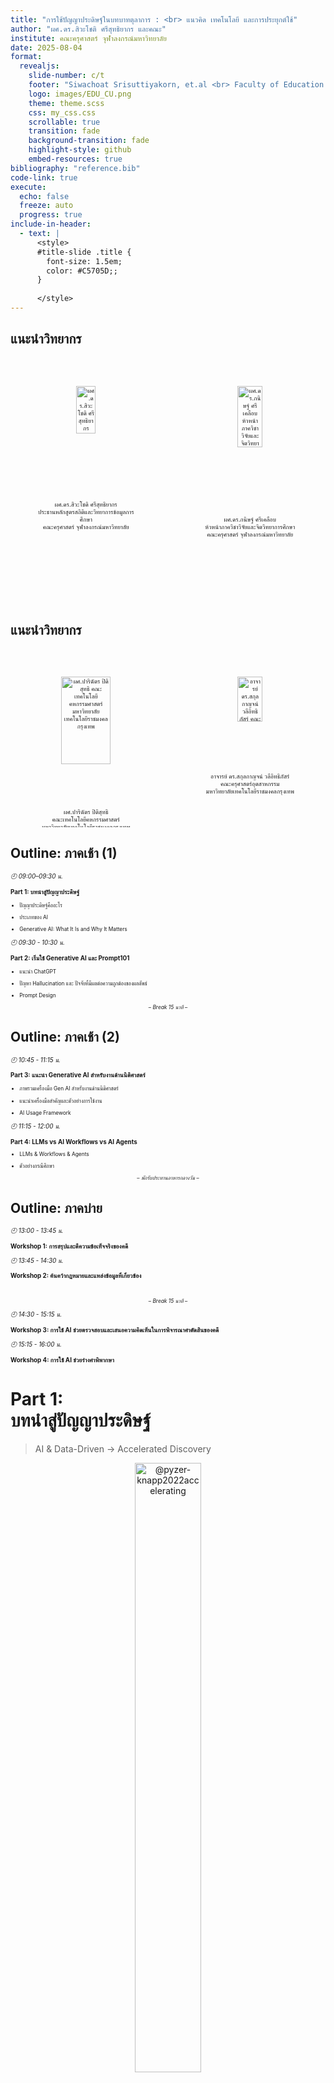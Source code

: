 ```yaml
---
title: "การใช้ปัญญาประดิษฐ์ในบทบาทตุลาการ : <br> แนวคิด เทคโนโลยี และการประยุกต์ใช้"
author: "ผศ.ดร.สิวะโชติ ศรีสุทธิยากร และคณะ"
institute: คณะครุศาสตร์ จุฬาลงกรณ์มหาวิทยาลัย
date: 2025-08-04
format:
  revealjs:
    slide-number: c/t
    footer: "Siwachoat Srisuttiyakorn, et.al <br> Faculty of Education Chulalongkorn University <br> 👉 [Q&A](https://app.sli.do/event/fh4rtk2N3hycpwGzBrskNe) 👈 "
    logo: images/EDU_CU.png
    theme: theme.scss
    css: my_css.css
    scrollable: true
    transition: fade
    background-transition: fade
    highlight-style: github
    embed-resources: true
bibliography: "reference.bib"
code-link: true
execute:
  echo: false
  freeze: auto
  progress: true
include-in-header:
  - text: |
      <style>
      #title-slide .title {
        font-size: 1.5em;
        color: #C5705D;; 
      }
      
      </style>
---
```


## แนะนำวิทยากร

::::::: columns
:::: {.column width="50%"}
<center>

<br>

::: {style="font-size:70%;"}
![<br>ผศ.ดร.สิวะโชติ ศรีสุทธิยากร <br> ประธานหลักสูตรสถิติและวิทยาการข้อมูลการศึกษา <br> คณะครุศาสตร์ จุฬาลงกรณ์มหาวิทยาลัย](https://www.edu.chula.ac.th/sites/default/files/users/user31/SCC-removebg-preview.png){width="44%"}
:::

</center>
::::

:::: {.column width="50%"}
<center>

<br>

::: {style="font-size:70%;"}
![<br>ผศ.ดร.กนิษฐ์ ศรีเคลือบ <br> ห้วหน้าภาควิชาวิจัยและจิตวิทยาการศึกษา <br> คณะครุศาสตร์ จุฬาลงกรณ์มหาวิทยาลัย](https://www.edu.chula.ac.th/sites/default/files/users/user31/KSK-removebg-preview.png){width="50%"}
:::

</center>
::::
:::::::

## แนะนำวิทยากร

::::::: columns
:::: {.column width="50%"}
<center>

<br>

::: {style="font-size:70%;"}
![<br>ผศ.ปาริฉัตร ปิติสุทธิ <br> คณะเทคโนโลยีคหกรรมศาสตร์ <br> มหาวิทยาลัยเทคโนโลยีราชมงคลกรุงเทพ](images/oil.png){width="70%"}
:::

</center>
::::

:::: {.column width="50%"}
<center>

<br>

::: {style="font-size:70%;"}
![<br>อาจารย์ ดร.สกุลกาญจน์ วลีอิทธิภัสร์ <br> คณะครุศาสตร์อุตสาหกรรม <br> มหาวิทยาลัยเทคโนโลยีราชมงคลกรุงเทพ](images/JA.png){width="50%"}
:::

</center>
::::
:::::::

## Outline: ภาคเช้า (1)

::: {style="font-size:70%;"}
*🕘 09:00–09:30 น.*

**Part 1: บทนำสู่ปัญญาประดิษฐ์**
:::

::: {style="font-size:60%;"}
-   ปัญญาประดิษฐ์คืออะไร

-   ประเภทของ AI

-   Generative AI: What It Is and Why It Matters
:::

::: {style="font-size:70%;"}
*🕘 09:30 - 10:30 น.*

**Part 2: เริ่มใช้ Generative AI และ Prompt101**
:::

::: {style="font-size:60%;"}
-   แนะนำ ChatGPT

-   ปัญหา Hallucination และ ปัจจัยที่มีผลต่อความถูกต้องของผลลัพธ์

-   Prompt Design

<center>-- *Break 15 นาที* --</center>
:::

## Outline: ภาคเช้า (2)

::: {style="font-size:70%;"}
*🕘 10:45 - 11:15 น.*

**Part 3: แนะนำ Generative AI สำหรับงานด้านนิติศาสตร์**
:::

::: {style="font-size:60%;"}
-   ภาพรวมเครื่องมือ Gen AI สำหรับงานด้านนิติศาสตร์

-   แนะนำเครื่องมือสำคัญและตัวอย่างการใช้งาน

-   AI Usage Framework
:::

::: {style="font-size:70%;"}
*🕘 11:15 - 12:00 น.*

**Part 4: LLMs vs AI Workflows vs AI Agents**
:::

::: {style="font-size:60%;"}
-   LLMs & Workflows & Agents

-   ตัวอย่างกรณีศึกษา

<center>-- *พักรับประทานอาหารกลางวัน* --</center>
:::

## Outline: ภาคบ่าย

::: {style="font-size:70%;"}
*🕘 13:00 - 13:45 น.*

**Workshop 1: การสรุปและตีความข้อเท็จจริงของคดี**
:::

::: {style="font-size:70%;"}
*🕘 13:45 - 14:30 น.*

**Workshop 2: ค้นคว้ากฎหมายและแหล่งข้อมูลที่เกี่ยวข้อง**
:::

::: {style="font-size:60%;\""}
<br>

<center>-- *Break 15 นาที* --</center>
:::

::: {style="font-size:70%;"}
*🕘 14:30 - 15:15 น.*

**Workshop 3: การใช้ AI ช่วยตรวจสอบและเสนอความคิดเห็นในการพิจารณาคำตัดสินของคดี**
:::

::: {style="font-size:70%;"}
*🕘 15:15 - 16:00 น.*

**Workshop 4: การใช้ AI ช่วยร่างคำพิพากษา**
:::

# Part 1: <br>บทนำสู่ปัญญาประดิษฐ์

> AI & Data-Driven → Accelerated Discovery

<center>

![@pyzer-knapp2022accelerating](img/paradigm.png){width="50%"}

</center>

## ปัญญาประดิษฐ์คืออะไร ?

-   สาขาวิชา (Discipline) : AI เป็นสาขาวิชาหนึ่งในวิทยาการคอมพิวเตอร์ที่มุ่งเน้นศึกษาและพัฒนาวิธีการ/ทฤษฎีเพื่อสร้างโปรแกรม/เครื่องจักรที่สามารถเลียนแบบความสามารถของสมองมนุษย์

    -   การเรียนรู้ (learning)

    -   การให้เหตุผล (reasoning)

    -   การรับรู้ (perception)

    -   การแก้ปัญหา (problem solving)

    -   การปรับตัว (adaption)

## AI Ecosystem {.smaller}

<br>

![](https://media.springernature.com/full/springer-static/image/chp%3A10.1007%2F978-981-19-2879-6_1/MediaObjects/513316_1_En_1_Fig8_HTML.png){width="70%"}

## AI ไม่ได้มีแค่ ChatGPT, Gemini, Claude, ...

<br>

<center>

![@HuaweiTechnologies_Co_Ltd2023](images/stop-confusing-ai-with-generative-ai-v0-CqIVwX9Is9V1xygjLNaKYc14YKZuewL10xylYBKOuH4.webp){width="50%"}

</center>

## ประเภทของ AI

<br>

<center>

![@datakeen2020ai](img/3_stages_of_ai.png){width="90%"}

</center>

## AI in the Modern World (1) {.smaller}

:::::::::: columns
:::::: {.column width="50%"}
![](img/eyeAI.png){width="60%"}

> ::: {style="font-size: 50%;"}
> "Using **two types of neural network** - mathematical systems for identifying patterns in images or data - the Al system quickly **learnt to identify ten features of eye disease** from highly complex optical coherence tomography (OCT) scans. **The system was then able to recommend a referral decision based on the most urgent conditions detected.**" ... "Al was able to make the right referral recommendation more than **94% of the time** ..."
> :::

::: {style="font-size: 50%;"}
-   Diabetic Retinopathy

-   Age-related Macular Degeneration

-   Glaucoma

-   Retinal Detachment

-   Optic Neuropathy
:::

:::: {style="font-size: 70%;"}
::: caption2
https://www.ucl.ac.uk/ioo/news/2018/aug/artificial-intelligence-equal-experts-detecting-eye-diseases [-@ucl2018ai]
:::
::::
::::::

::::: {.column width="50%"}
Al system for breast cancer screening

![](img/ai_cancer.png){width="60%"} ![](img/ai_cancer2.png){width="70%"}

:::: {style="font-size: 50%;"}
</br>

::: caption
[@mckinney2020international]
:::
::::
:::::
::::::::::

## AI in the Modern World (2) {.smaller}

![https://knihovna.utb.cz/en/services/tools/grammarly/](images/paste-24.png)

## AI in the Modern World (3) {.smaller}

<left> ![สิวะโชติ และคณะ (2568)](images/paste-21.png){width="50%"}

::: caption2
สิวะโชติ และคณะ (2568)
:::

![](img/climate.png){width="75%"} </left>

::: caption2
@srisuttiyakorn2024technical
:::

## AI in the Modern World (4) {.smaller}

-   วิเคราะห์ร่องรอยความรู้

-   ทำนายแนวโน้มความรู้ในอนาคตจากร่องรอยความรู้ในปัจจุบัน

::::: columns
::: {.column width="50%"}
![](images/AI_example1.png){width="100%"}
:::

::: {.column width="50%"}
![@park2024enhancing](images/paste-23.png){fig-align="left" width="100%"}
:::
:::::

## AI in the Modern World (5) {.smaller}

-   AI chatbot ที่ออกแบบมาเพื่อเป็น “copilot” ด้านสุขภาพจิต

-   ใช้แนวทางของ CBT (Cognitive Behavioral Therapy) หรือ “การบำบัดทางความคิดและพฤติกรรม”

-   ติดตามสุขภาพจิตอย่างต่อเนื่อง

::::::: columns
:::: {.column width="50%"}
![](img/woebot.png){width="75%"}

::: caption2
https://woebothealth.com/[-@woebothealth2025]
:::
::::

:::: {.column width="40%"}
![](img/vitual_healthcare.png){width="100%"}

::: caption3
https://www.youper.ai/how-it-works
:::
::::
:::::::

## AI in the Modern World (6) {.smaller}

![](img/generativeAI_copy.png){width="40%"}

## Artificial Intelligence {.smaller}

<center>

![@HuaweiTechnologies_Co_Ltd2023](images/stop-confusing-ai-with-generative-ai-v0-CqIVwX9Is9V1xygjLNaKYc14YKZuewL10xylYBKOuH4.webp){width="50%"}

</center>

## Generative AI: What It Is and Why It Matters {.smaller}

<br>

::::::::: columns
::::::: {.column width="60%"}
::: {.fragment .fade-in style="font-size:80%;"}
**Generative AI** คือระบบปัญญาประดิษฐ์ที่สามารถสร้างข้อมูลใหม่ เช่น ข้อความ รูปภาพ เสียง โค้ด หรือวิดีโอ โดยอิงจากรูปแบบ (*patterns*) และโครงสร้าง (*structures*) ที่เรียนรู้จากข้อมูลจำนวนมาก
:::

::: {.fragment .fade-in style="font-size:80%;"}
กระบวนการสร้างไม่ได้เกิดจากการสุ่ม แต่เป็นการ **คำนวณทางสถิติ**\
เพื่อหา “ผลลัพธ์ที่มีความเป็นไปได้สูงสุด” ภายใต้บริบทที่กำหนด
:::

::: {.fragment .fade-in style="font-size:80%;"}
การสร้างเนื้อหาต้องอาศัย:

-   **Context**: บริบท เช่น ข้อความก่อนหน้า หรือข้อมูลแวดล้อม
-   **Prompt**: คำกระตุ้นที่ระบุภารกิจ รูปแบบ หรือเจตนาของผู้ใช้
:::

::: {.fragment .fade-in style="font-size:80%;"}
ผลลัพธ์ที่ได้จึงไม่ใช่ “ของใหม่โดยสมบูรณ์” (original content) แต่เป็นการจัดเรียงองค์ประกอบใหม่ตามความน่าจะเป็นของการเกิดร่วมกันของคำหรือพิกเซล ที่ คล้ายคลึงกับสิ่งที่เคยเรียนรู้มา แต่มีความยืดหยุ่นและสร้างสรรค์เพียงพอที่จะใช้งานในหลากหลายบริบท และตรงตามวัตถุประสงค์
:::
:::::::

::: {.column width="40%"}
![https://wordlift.io/blog/en/generative-ai-for-seo/](https://wordlift.io/blog/en/wp-content/uploads/sites/3/2023/07/Generative-AI-for-SEO-landscape-1.png)
:::
:::::::::

## Generative AI: หลักการทำงาน {.smaller}

<br>

::: {style="font-size:80%;"}
![](images/paste-26.png)
:::

# Part 2: เริ่มใช้ Generative AI และ Prompt 101

## ChatGPT {.smaller}

:::::: columns
:::: {.column width="50%"}
::: {style="font-size:90%;"}
1.  เข้าไปที่เว็บไซต์ [chat.openai.com](chat.openai.com)
2.  ลงทะเบียนหรือเข้าสู่ระบบ
3.  เลือกโมเดลที่ต้องการใช้
4.  ลองพิมพ์คำถามหรือคำสั่งในช่องข้อความ
5.  ตรวจสอบคำตอบที่ได้รับ ปรับปรุง และนำผลลัพธ์ไปใช้

![](images/paste-22.png){width="605"}
:::
::::

::: {.column width="50%"}
![https://openai.com/chatgpt/pricing/](images/paste-27.png)
:::
::::::

## ChatGPT {.smaller}

:::::: columns
:::: {.column width="50%"}
::: {style="font-size:90%;"}
1.  เข้าไปที่เว็บไซต์ [chat.openai.com](chat.openai.com)
2.  ลงทะเบียนหรือเข้าสู่ระบบ
3.  เลือกโมเดลที่ต้องการใช้
4.  ลองพิมพ์คำถามหรือคำสั่งในช่องข้อความ
5.  ตรวจสอบคำตอบที่ได้รับ ปรับปรุง และนำผลลัพธ์ไปใช้

![](images/paste-22.png){width="605"}
:::
::::

::: {.column width="50%"}
![](images/paste-28.png)
:::
::::::

## ChatGPT {.smaller}

:::::: columns
:::: {.column width="50%"}
::: {style="font-size:90%;"}
1.  เข้าไปที่เว็บไซต์ [chat.openai.com](chat.openai.com)
2.  ลงทะเบียนหรือเข้าสู่ระบบ
3.  เลือกโมเดลที่ต้องการใช้
4.  ลองพิมพ์คำถามหรือคำสั่งในช่องข้อความ
5.  ตรวจสอบคำตอบที่ได้รับ ปรับปรุง และนำผลลัพธ์ไปใช้

![](images/paste-22.png){width="605"}
:::
::::

::: {.column width="50%"}
![https://teamai.com/blog/large-language-models-llms/understanding-different-chatgpt-models/](images/paste-29.png)
:::
::::::

## กิจกรรมลองใช้ ChatGPT

> สถานการณ์ : ผู้เช่าได้ย้ายออกจากคอนโดตามสัญญาเช่าแล้ว แต่เจ้าของห้อง (ผู้ให้เช่า) แจ้งว่าจะไม่คืนเงินประกันจำนวน 15,000 บาท โดยอ้างว่าต้องนำไปซ่อมแซมห้อง

ผู้ให้เช่าทำผิดกฎหมายหรือไม่ ?

## กิจกรรมลองใช้ ChatGPT : Prompt แบบที่ 1 {visibility="hidden"}

::: {style="font-size:80%;"}
"ผมเป็นผู้เช่าได้ย้ายออกจากคอนโดตามสัญญาเช่าแล้ว แต่เจ้าของห้อง (ผู้ให้เช่า) แจ้งมาว่าจะไม่คืนเงินประกันจำนวน 15,000 บาท โดยอ้างว่าต้องนำไปซ่อมแซมห้อง แบบนี้ผิดกฎหมายมั้ย ไม่คืนได้หรอ??"
:::

## กิจกรรมลองใช้ ChatGPT : Prompt Design แบบที่ 2 {visibility="hidden"}

::: {style="font-size:80%;"}
ในฐานะที่ปรึกษากฎหมาย ช่วยวิเคราะห์สถานการณ์และให้คำแนะนำตามกฎหมายไทย

ข้อเท็จจริง:

1.  ทำสัญญาเช่าคอนโด 1 ปี สิ้นสุดวันที่ 30 มิถุนายน 2568 วางเงินประกัน 15,000 บาท

2.  ย้ายออกและส่งมอบห้องคืนในสภาพเรียบร้อยเมื่อวันที่ 30 มิถุนายน 2568

3.  วันนี้ (31 กรกฎาคม 2568) เจ้าของห้องแจ้งผ่าน LINE ว่าจะยึดเงินประกันทั้งหมด 15,000 บาท เพื่อเป็นค่าทาสีผนังใหม่ และค่าล้างแอร์ ซึ่งรายการเหล่านี้ไม่ได้ระบุว่าเป็นความเสียหายที่ผู้เช่าต้องรับผิดชอบในสัญญา

สิ่งที่ต้องการ: สิทธิของผู้เช่าตามกฎหมายในกรณีนี้มีอะไรบ้าง?

1.  การกระทำของเจ้าของห้องขัดต่อกฎหมายหรือไม่ อย่างไร?

2.  ขั้นตอนที่ควรดำเนินการต่อไปควรเป็นอย่างไรบ้าง (เรียงลำดับจากง่ายไปยาก)

3.  โปรดอ้างอิงตัวบทกฎหมายที่เกี่ยวข้อง เช่น ประกาศคณะกรรมการว่าด้วยสัญญาฯ
:::

## ปัญหา Hallucination {.smaller}

<left> ![](images/paste-30.png){width="45%"} </left>

<br>

AI hallucination หมายถึงกรณีที่ระบบปัญญาประดิษฐ์ (AI) สร้างเนื้อหาหรือคำตอบที่ **ไม่ได้อิงจากข้อมูลจริงหรือข้อมูลที่ได้รับมา** ซึ่งอาจทำให้ AI สร้างข้อมูลที่**ไม่ถูกต้อง นำไปสู่ความเข้าใจผิด หรือแต่งขึ้นทั้งหมด** ซึ่งอาจก่อให้เกิดปัญหาในหลายบริบทของการใช้งาน

-   **สร้างข้อมูลเท็จโดยสิ้นเชิง (total fabrication)** -- สร้างแก่นของเรื่องราวที่ไม่มีอยู่จริงขึ้นมาทั้งหมด เช่น อ้างอิงหลักฐานข้อมูลผิด ให้เหตุผลผิด นำไปสู่การสร้างข้อสรุปผิด

-   **ผสมผสานระหว่างข้อมูลจริงและเท็จ (mixing true & false)** -- หลักการโดยรวมถูกต้อง แต่อาจยกตัวอย่างหรือหลักฐานข้อมูลประกอบที่ไม่มีอยู่จริง

-   **สรุปความเกินจริง (faulty inference)** -- ข้อมูลตั้งต้นถูก แต่ข้อสรุปตีความเกินขอบเขตการอ้างอิงของข้อมูล

## ปัจจัยที่มีผลต่อความถูกต้อง/เหมาะสมของผลลัพธ์ {.smaller}

::: {style="font-size:85%;"}
-   **Model**

    -   พื้นความรู้เดิม (Knowledge Base) โมเดลถูก train มาด้วยข้อมูลอะไรบ้าง สิ้นสุด ณ ตอนไหน มีความเป็นปัจจุบันมากน้อยแค่ไหน

    -   สถาปัตยกรรมของโมเดล

    -   ขนาดและความสามารถในการให้เหตุผล โมเดลขนาดใหญ่มักมีความสามารถในการคิดเชิงเหตุผล หรือคิดในปัญหาซับซ้อนได้ดีกว่า

    -   การปรับจูนเฉพาะทาง (Fine-tuning) ช่วยให้โมเดลเข้าใจบริบทเฉพาะทางได้ดีขึ้น

-   **Prompt**

    -   กระบวนการกระตุ้นเพื่อให้ LLM แสดงผลลัพธ์ตามที่ต้องการ

    -   Prompt ชัดเจน ไม่กำกวม และบอกสิ่งที่ต้องการอย่างละเอียด จะได้ผลลัพธ์ที่ดีกว่า

    -   เทคนิคการ Prompt ที่แตกต่างกันอาจให้ผลลัพธ์แตกต่างกันไปด้วย (อาจไม่จริงเสมอไปโดยเฉพาะกับโมเดลขนาดใหญ่ที่มีประสิทธิภาพสูง เช่น gpt-o1, gpt-o3)

-   **Context**

    -   ข้อมูลแวดล้อมที่ป้อนเข้าไปพร้อมกับ Prompt เช่น เนื้อหาจากเอกสาร, บทสนทนาก่อนหน้า, หรือข้อมูลเฉพาะที่โมเดลไม่เคยรู้มาก่อน

    -   กระบวนการจัดหา Context ที่ถูกต้องก็เป็นปัจจัยที่มีผลด้วย
:::

## Prompt Design

> "คุณภาพของ prompt ส่งผลต่อคุณภาพของผลลัพธ์"

<center>

![https://llmnanban.akmmusai.pro/Introductory/Prompt-Elements/](https://llmnanban.akmmusai.pro/images/elements.png){width="50%"}

</center>

## เทคนิคการออกแบบ Prompt : In-Context Learning Strategy {.smaller}

-   Zero-Shot Prompting

-   One-Shot Prompting

-   Few-Shot Prompting

-   Chain-of-Thought

-   Template Design


## Zero-shot prompting

::: {style="font-size:80%;"}
เจ้าของหอพักเข้าห้องผู้เช่าโดยไม่แจ้งล่วงหน้า และนำทรัพย์สินของผู้เช่าออกไป ขอให้สรุปประเด็นข้อกฎหมายที่ต้องวินิจฉัย
:::

## One-Shot Prompting

::: {style="font-size:80%;"}
-   ตัวอย่าง: ภาษากฎหมาย: ผู้ใดลักทรัพย์ผู้อื่น ต้องระวางโทษจำคุกไม่เกินสามปี หรือปรับไม่เกินหกหมื่นบาท หรือทั้งจำทั้งปรับ\
    ภาษาชาวบ้าน: ถ้าใครขโมยของคนอื่น อาจติดคุกไม่เกิน 3 ปี หรือโดนปรับไม่เกิน 60,000 บาท หรือทั้งติดคุกทั้งโดนปรับ

-   ภาษากฎหมาย: ผู้ให้เช่าต้องส่งมอบทรัพย์ให้ผู้เช่าตามที่ตกลงกันไว้\
    ภาษาชาวบ้าน:...

<br>

แปลงข้อความทางกฎหมายให้เป็นภาษาที่ประชาชนเข้าใจง่าย
:::

## Few-Shot Prompting

::: {style="font-size:80%;"}
-   ตัวอย่างที่ 1:\
    สถานการณ์: นาย ก. ขโมยโทรศัพท์จากกระเป๋าของนาย ข.\
    กฎหมายที่เกี่ยวข้อง: ประมวลกฎหมายอาญา มาตรา 334 (ลักทรัพย์)

-   ตัวอย่างที่ 2:\
    สถานการณ์: นางสาว ค. ปลอมลายเซ็นในเช็คเงินสดเพื่อเบิกเงิน\
    กฎหมายที่เกี่ยวข้อง: ประมวลกฎหมายอาญา มาตรา 264 (ปลอมเอกสาร)

-   สถานการณ์ใหม่:\
    นาย ง. ทำร้ายร่างกายนาย จ. จนได้รับบาดเจ็บสาหัส\
    กฎหมายที่เกี่ยวข้อง:

<br>

ระบุหมวดกฎหมายหรือมาตราที่เกี่ยวข้องในประมวลกฎหมายอาญา
:::

## Chain-of-Thought (CoT) (1) {.smaller}

Chain-of-Thought Prompting คือเทคนิคการออกแบบ prompt ที่ให้โมเดลภาษารู้จักการคิดแบบมีเหตุผลเป็นขั้นเป็นตอน หรือแสดงวิธีคิด/วิธีทำออกมาก่อนจะสรุปเป็นคำถามสุดท้าย (step-by-step reasoning)

แทนที่จะให้โมเดลตอบทันที...

> ใช้ prompt กระตุ้นให้โมเดลแจกแจงกระบวนการคิด การให้เหตุผล วิธีการคำนวณ หรือการดำเนินงานเพื่อนำไปสู่ผลลัพธ์ออกมาทีละขั้น

-   ลดปัญหา Hallucination

-   เพิ่มความโปร่งใส คุณภาพคำตอบดีขึ้น

-   สอดคล้องกับหลักการ Human in the Loop/Human Center Mindset

## Chain-of-Thought (CoT) (2) {.smaller}

::: {style="font-size:110%;"}
สถานการณ์

```         
เมื่อวันที่ 10 พฤศจิกายน 2560 นายโมทย์ นายสมคิด และพวกรวม 10 คน ได้ประชุมวางแผนให้นายโมทย์ใช้ลูกระเบิดชนิดสังหารขว้างใส่ห้องแถวไม้ 2 ชั้นของนายขุน โดยชั้นล่างเปิดเป็นร้านขายของ และชั้นบนเป็นที่พักอาศัยของนายขุนและครอบครัว แต่เกิดอุปสรรคจึงได้ยกเลิกแผนการ

ต่อมาในวันที่ 12 พฤศจิกายน 2560 นายโมทย์และพวกรวม 9 คน ได้นัดประชุมวางแผนอีกครั้ง โดยในครั้งนี้นายสมคิดไม่ได้เข้าร่วมประชุมด้วย

เมื่อประชุมเสร็จแล้ว นายโมทย์จึงเดินทางไปที่บ้านของนายขุน เมื่อถึงบ้าน นายโมทย์เห็นนายขุนและครอบครัวทุกคนขับรถออกจากบ้านไป หลังจากนั้นประมาณ 10 นาที นายโมทย์จึงใช้ลูกระเบิดชนิดสังหารขว้างใส่ห้องแถวไม้ของนายขุน เป็นเหตุให้ฝาบ้าน ประตูบ้าน และกระจกช่องลม ซึ่งเป็นส่วนหนึ่งของตัวบ้าน ได้รับความเสียหายจากแรงระเบิด

สิบตำรวจเอกดำรง และดาบตำรวจอิทธิพล ซึ่งพบเห็นการกระทำความผิดของนายโมทย์ จึงเข้าจับกุมและนำส่งพนักงานสอบสวน โดยทั้งสองนายเดินขนาบข้างและคล้องแขนนายโมทย์ไว้คนละข้าง

ระหว่างทาง นายศึกษากับพวกประมาณ 10 ถึง 15 คน ซึ่งเป็นเพื่อนของนายโมทย์ ได้เข้ามาแย่งตัวนายโมทย์ โดยนายศึกษาดึงตัวนายโมทย์ และใช้เท้าถีบสิบตำรวจเอกดำรง และดาบตำรวจอิทธิพล ขณะเดียวกัน นายโมทย์พยายามดิ้นรนเพื่อให้พ้นจากการถูกควบคุมตัว เป็นเหตุให้เท้าของนายโมทย์ไปถูกสิบตำรวจเอกดำรง และดาบตำรวจอิทธิพล
```
:::

**Zero-Shot Prompting**

::: {style="font-size:110%;"}
```         
ให้วินิจฉัยว่า นายโมทย์ นายสมคิด และนายศึกษา มีความผิดตามประมวลกฎหมายอาญาฐานใดหรือไม่?
```
:::

**Single-Turn CoT**

::: {style="font-size:110%;"}
```         
นายโมทย์ มีความผิดตามประมวลกฎหมายอาญาฐานใดหรือไม่ ช่วยอธิบายเหตุผลด้วย
```
:::

::: {style="font-size:90%;"}
ผลลัพธ์ที่ได้เป็นอย่างไร? แตกต่างกันหรือไม่?
:::

## Chain-of-Thought (CoT): Multi-Turn CoT {.smaller}

-   CoT ไม่จำเป็นต้องดำเนินการจบใน prompt เดียว ผู้ใช้สามารถออกแบบป้อน prompt หลาย ๆ รายการ อย่างเป็นลำดับ

-   ได้ร่วมคิดไปกับโมเดล เห็นกระบวนการคิดระหว่างทาง (สอดคล้องกับ concept explainable AI)

-   สามารถให้ feedback หรือให้ข้อมูลใหม่แต่โมเดลได้ระหว่างกระบวนการคิด

::: {style="font-size:120%;"}
```         
1. วิเคราะห์พฤติกรรมของ “นายโมทย์”

(1.1) พฤติกรรมที่เกิดขึ้น:
    – ขว้างลูกระเบิดใส่ห้องแถวไม้ของนายขุน
    – ทำให้ทรัพย์สินเสียหาย เช่น ฝาบ้าน ประตูบ้าน กระจก

(1.2) ข้อเท็จจริง:
    – บ้านเป็นอาคาร 2 ชั้น ซึ่งชั้นบนใช้เป็นที่อยู่อาศัยของเจ้าของบ้านและครอบครัว
    – แม้ไม่มีคนอยู่ขณะเกิดเหตุ แต่โดยสภาพถือว่าเป็นอาคารที่มีคนอยู่อาศัย

(1.3) วิเคราะห์กฎหมายที่เกี่ยวข้อง:
    - มาตรา 218(2): วางเพลิงหรือทำให้เกิดระเบิดแก่ทรัพย์ในอาคารที่คนอาศัยอยู่ → มีความผิด
    - มาตรา 358: ทำให้เสียทรัพย์
    - มาตรา 138 วรรคสอง: ต่อสู้ขัดขวางเจ้าพนักงาน โดยใช้กำลังระหว่างถูกจับกุม

(1.4) สรุปความผิดของนายโมทย์ พร้อมอธิบายเหตุผล 
```
:::

ผลลัพธ์ที่ได้เป็นอย่างไร แตกต่างกันหรือไม่?




## The ABCDE Framework for Legal Professionals

[ContractPodAI](https://contractpodai.com/news/ai-prompts-for-legal-professionals/) แนะนำกรอบแนวคิด ABCDE

::: {style="font-size:90%;"}
-   **Audience/Agent Definition:** กำหนดบทบาทของ AI
-   **Background Context:** ให้บริบทที่เกี่ยวข้อง รวมทั้งรายละเอียดคดี มาตรฐานทางกฎหมาย และข้อมูลเขตอำนาจศาล
-   **Clear Instructions:** ระบุสิ่งที่ต้องการและรูปแบบที่ชัดเจน
-   **Detailed Parameters:** กำหนดขอบเขต โทนเสียง ความยาว และข้อกำหนดการอ้างอิง
-   **Evaluation Criteria:** ระบุมาตรฐานสำหรับการประเมินคุณภาพของคำตอบ
:::

## The ABCDE Framework for Legal Professionals {.smaller}

-   Basic Prompting: "จากไฟล์ข้อมูลที่ upload ให้ ร่างคำพิพากษาให้หน่อย"

::::::: columns
:::: {.column width="50%"}
-   ABCDE Prompt:

::: {style="font-size:65%;"}
1.  โปรดทำตัวเป็น ผู้พิพากษาศาลชั้นต้นที่มีประสบการณ์ในคดีอาญา

2.  พิจารณาคดีที่จำเลยคือ นายโมทย์ ได้ขว้างระเบิดใส่อาคารไม้ 2 ชั้นของนายขุน และต่อสู้เจ้าหน้าที่ขณะถูกจับกุม คดีมีบุคคลอื่นที่เกี่ยวข้องคือ นายสมคิด ผู้ร่วมประชุมวางแผนครั้งแรก และ นายศึกษา ผู้เข้าช่วยเหลือให้หลบหนี

3.  กรุณาร่าง คำพิพากษาแบบเป็นทางการสำหรับนายโมทย์ โดยอิงจากข้อสรุปข้างต้น และแยกพิเคราะห์พฤติกรรมและความผิดอย่างเป็นระบบ

4.  ขอให้ใช้รูปแบบคำพิพากษาศาล ได้แก่:

    -   ข้อเท็จจริงที่รับฟังได้

    -   ปัญหาที่ต้องวินิจฉัย

    -   เหตุผลของศาลโดยอ้างกฎหมาย

    -   คำพิพากษา

5.  กรุณาใช้ ภาษากฎหมายที่เหมาะสม มีความชัดเจน ไม่ใช้ภาษาพลเรือนทั่วไป และ อ้างบทกฎหมายอาญาที่เกี่ยวข้อง เช่น มาตรา 218, 138, 189 คำพิพากษาควรเป็นกลาง, มีเหตุผลรองรับข้อวินิจฉัย และ ไม่นำเสนอความเห็นส่วนตัวเกินจำเป็น
:::

👉🏾 [ดาวน์โหลดไฟล์ผลลัพธ์](https://docs.google.com/document/d/1pwKaz-4V3P6ry7tQDazdQgKrPwtiS-Ur/edit?usp=drive_link&ouid=118010069578157348024&rtpof=true&sd=true)
::::

::: {.column width="5%"}
:::

::: {.column width="45%"}
<br>

![](images/paste-31.png){width="100%"}
:::
:::::::

# Part 3: แนะนำ Generative AI สำหรับงานด้านนิติศาสตร์

> ตัวอย่างทนายความ 995 จาก 1,000 คน ในสหราชอาณาจักรระบุว่าการมาของ Gen AI มีผลกระทบอย่างมีนัยสำคัญต่อการทำงาน

## แนวโน้มการใช้ Gen AI ในด้านงานนิติศาสตร์ {.smaller}

> Goldman Sachs economists predict AI could automate 44% of legal work

-   ใช้เป็นผู้ช่วยทุ่นแรง ลดภาระงานประจำลง เช่น ค้นหาเอกสาร สรุปเนื้อหาจากเอกสาร หรือร่างเอกสาร

-   ใช้ทำงานเฉพาะทางที่ซับซ้อน เช่น ช่วยทำวิจัยทางกฎหมาย ค้นหา/เปรียบเทียบคำพิพากษา วิเคราะห์เอกสารทางกฎหมาย ตีความคำศัพท์/ภาษาทางกฎหมาย

![https://research.aimultiple.com/generative-ai-legal/](https://research.aimultiple.com/wp-content/uploads/2023/04/AI-automation-by-industries-1224x574.png.webp){width="80%"}

## ความสามารถของ Gen AI ด้านกฎหมาย {.smaller}

-   GPT-4 มีความแม่นยำเพิ่มขึ้น 26.5% เมื่อเทียบกับ ChatGPT

-   คะแนนของ GPT-4 สูงกว่าค่าเฉลี่ยของผู้สอบที่เป็นมนุษย์มากกว่า 7%

![](images/paste-64.png){width="60%"}

## ความสามารถ Gen AI ทางด้านกฎหมาย

![](images/paste-65.png){width="60%"}

## ตัวอย่าง Gen AI สำหรับงานด้านนิติศาสตร์

-   [AI ช่วยด้านการวิจัยกฎหมาย (Legal Research)](https://www.youtube.com/watch?v=i5-cc6rxQd8)

-   [AI วิเคราะห์แนวโน้มการเกิดอาชญากรรม/การพยากรณ์การกระทำผิดซ้ำ](https://www.youtube.com/watch?v=ZMsSc_utZ40)

-   [AI ช่วยจัดการระบบการนัดหมายต่าง ๆ ของศาล](https://www.youtube.com/watch?v=tMOS6_hG-N0)

-   [AI ในการจำลองสถานการณ์เมื่อการตัดสินคดีเสร็จสิ้น](https://www.youtube.com/watch?v=cK9GpvDZNDM)

## ความสามารถของ Gen AI ทางด้านกฎหมาย

![](images/paste-66.png){width="635"}

## Gen AI สำหรับงานด้านกฎหมาย

> ไม่มีเครื่องมือใดที่ดีที่สุดสำหรับทุกงาน การเลือกใช้ให้ถูกประเภทคือหัวใจสำคัญ

![](img/generativeAI_copy.png){width="10%"}

## ภาพรวมเครื่องมือ Gen AI สำหรับงานด้านกฎหมาย {.smaller}

::: {style="font-size:50%;"}
<br>
:::

::: {style="font-size:90%;"}
**กลุ่มที่ 1: โมเดลภาษาอเนกประสงค์ (General-Purpose LLMs)** เป็น AI ที่มีความสามารถทางภาษาและตรรกะสูง เหมาะกับงานที่ต้องการ "การคิด" วิเคราะห์ และสังเคราะห์ข้อมูล

-   [ChatGPT](https://chatgpt.com/)
-   [Gemini](https://gemini.google.com/)
-   [Claude](https://claude.ai/)

**กลุ่มที่ 2: AI เพื่อการสืบค้น (AI for Research)** เป็น AI ที่เน้นการค้นหาข้อมูลล่าสุดจากอินเทอร์เน็ต พร้อมแสดงแหล่งอ้างอิงเพื่อการตรวจสอบย้อนกลับ

-   [Perplexity](https://www.perplexity.ai/)

-   Chatgpt/Claude/Gemini

-   [Consensus](https://consensus.app/)/[Elicit](https://elicit.com/)

**กลุ่มที่ 3: ผู้ช่วยจัดการความรู้ (Knowledge Assistant)** เป็น AI ที่ทำงานกับเอกสารส่วนตัวจำนวนมากที่เราป้อนเข้าไป เพื่อช่วยสกัดและเชื่อมโยงข้อมูล

-   [NotebookLM](https://notebooklm.google.com/)
:::

## เปรียบเทียบ Gen AI

![https://creatoreconomy.so/p/chatgpt-vs-claude-vs-gemini-the-best-ai-model-for-each-use-case-2025](images/paste-32.png){width="588"}

## 

![](images/paste-33.png){width="40%"}

::::: columns
::: {.column width="50%"}
<br>

-   สืบค้น/สรุปข้อมูลแบบ real-time พร้อมให้แหล่งอ้างอิง (citation)

-   สามารถเลือก/ระบุแหล่งข้อมูลที่ต้องการค้นหา

-   ระบบช่วยค้นหาเชิงลึกแบบต่อเนื่องด้วย Copilot Mode
:::

::: {.column width="50%"}
<br> ![](images/paste-34.png)
:::
:::::

## 

![](images/paste-33.png){width="40%"}

::::: columns
::: {.column width="50%"}
<br>

-   สืบค้น/สรุปข้อมูลแบบ real-time พร้อมให้แหล่งอ้างอิง (citation)

-   สามารถเลือก/ระบุแหล่งข้อมูลที่ต้องการค้นหา

-   ระบบช่วยค้นหาเชิงลึกแบบต่อเนื่องด้วย Copilot Mode
:::

::: {.column width="50%"}
<br> ![](images/paste-35.png)
:::
:::::

## 

![](images/paste-33.png){width="40%"}

::::: columns
::: {.column width="50%"}
การใช้งานในบริบทวิชาการ ตัวอย่าง Prompt เช่น “บทความวิชาการ/งานวิจัยเกี่ยวกับ AI ในงานนิติศาสตร์”

![](images/paste-36.png){width="100%"}
:::

::: {.column width="50%"}
![](images/paste-37.png)
:::
:::::

## 

![](images/paste-33.png){width="40%"}

การติดตามประเด็นที่น่าสนใจจากคำตอบ

![](images/paste-38.png)

## 

![](images/paste-33.png){width="40%"}

::::: columns
::: {.column width="50%"}
การบันทึกและแชร์ข้อมูล

![](images/paste-40.png)
:::

::: {.column width="50%"}
<br>

![](images/paste-39.png)

<center>แหล่งที่มาของข้อมูล</center>
:::
:::::

##  {.smaller}

![](images/paste-33.png){width="40%"}

::::: columns
::: {.column width="50%"}
**Research Mode**

-   การสืบค้นเชิงลึก (Deep Research Capability)

-   ความรวดเร็วในการสืบค้น

-   สรุปคำตอบในรูปแบบรายงานเชิงวิชาการ

    ![](images/paste-80.png){width="467"}
:::

::: {.column width="50%"}
![](images/paste-81.png)
:::
:::::

##  {.smaller}

![](images/paste-33.png){width="40%"}

::::: columns
::: {.column width="50%"}
**Labs Mode**

-   การพัฒนาเว็บแอปขนาดเล็ก (Mini Apps)

-   พื้นที่จัดเก็บไฟล์อย่างเป็นระบบ (Assets Tab)

-   การสร้างภาพและกราฟ (Chart & Image Creation)

-   การค้นคว้าเชิงลึกจากแหล่งข้อมูลออนไลน์ (Deep Web Browsing)

    ![](images/paste-82.png){width="363"}
:::

::: {.column width="50%"}
![](images/paste-83.png)
:::
:::::

##  {.smaller}

![](images/paste-67.png){width="500" height="70"}

<br>

NotebookLM คือเครื่องมือ AI จาก Google ที่ออกแบบให้ “อ่าน สรุป และวิเคราะห์เอกสาร”

-   ช่วยให้ผู้ใช้งาน อัปโหลดเอกสาร แล้วถามคำถามเกี่ยวกับเอกสารนั้นได้โดยตรง

-   เหมาะสำหรับเอกสารจำนวนมาก เช่น คำพิพากษา ตำรากฎหมาย รายงานสำนวน

🦾 จุดเด่น

-   ตอบคำถามจาก “เอกสารของเรา” เท่านั้นโดยไม่ใช้ข้อมูลจาก Pre-Trained data และข้อมูลภายนอก

-   ใช้งานง่าย ไม่ต้องพิมพ์ prompt ยาว

-   มีความเป็นส่วนตัว ปลอดภัยกว่าการใช้ AI ทั่วไป (ข้อมูลไม่รั่วไหล)

## NotebookLM ทำอะไรได้บ้างในงานของผู้พิพากษา {.smaller}

<br>

:::::: columns
:::: {.column width="40%"}
::: {style="font-size:70%;"}
-   ก่อนพิจารณาคดี
    -   สรุปข้อเท็จจริงจากคำพิพากษาเดิม
    -   สกัดประเด็นข้อกฎหมายสำคัญ
-   ระหว่างพิจารณาหรือการเขียนคำพิพากษา
    -   เปรียบเทียบแนวคำวินิจฉัย/ฎีกา
    -   ตรวจสอบคำอธิบายกฎหมายจากเอกสารอ้างอิง
-   งานวิชาการ
    -   จัดทำบทความวิเคราะห์
    -   สรุป/สังเคราะห์เนื้อหากฎหมาย บทความวิชาการ กรณีศึกษาต่าง ๆ
:::
::::

::: {.column width="60%"}
![](images/paste-70.png)
:::
::::::

## สามารถ Upload เอกสารได้หลาย Format {.smaller}

ครอบคลุมเอกสารดิจิทัลที่มีในปัจจุบัน

![](images/paste-71.png)

## ตัวอย่างการใช้งาน NotebookLM {.smaller}

<br>

::::: columns
::: {.column width="50%"}
![](images/paste-72.png)
:::

::: {.column width="50%"}
🫱🏼 [ลิงค์เอกสารต้นฉบับ](https://image.mfa.go.th/mfa/0/6p4M7ae5k9/(2)_CISG_powerpoint.pdf)

![](images/paste-73.png)
:::
:::::

## เครื่องมือใน NotebookLM

![](images/paste-74.png)

## ตัวอย่างผลลัพธ์ที่ได้

![](images/paste-75.png)

## ตัวอย่างผลลัพธ์ที่ได้

![](images/paste-76.png)

## ตัวอย่างผลลัพธ์ที่ได้

<left> [![Audio Overview](images/paste-77.png){width="252"}](https://notebooklm.google.com/notebook/298ea058-a774-4c95-9d1e-6e80a7fd2181/audio)

:::: {style="font-size:50%;"}
::: caption3
Audio Overview of CISG
:::
::::

</left>

<left> ![Mindmap](images/paste-79.png){width="711"}

:::: {style="font-size:50%;"}
::: caption3
Mindmap of CISG
:::
::::

</left>

## AI Usage Framework

::::: columns
::: {.column width="50%"}
![](images/paste-61.png)
:::

::: {.column width="50%"}
![](images/paste-59.png)
:::
:::::

## Human in the Loop

![https://www.klippa.com/en/blog/information/human-in-the-loop/](images/paste-63.png)

# Part 4: LLMs vs AI Workflows vs AI Agents

## LLMs {.smaller}

-   โมเดลภาษาขนาดใหญ่ที่เป็นพื้นฐานของแอปพลิเคชัน AI เช่น ChatGPT, Google Gemini และ Claude

-   เก่งมากในงานด้านภาษา : แปล สรุป แก้ไข สร้างเนื้อหาใหม่ ...

-   มีภูมิความรู้จำกัด ขึ้นอยู่กับ pre-trained data ไม่ทราบข้อมูลเฉพาะบุคคลหรือบริบทต่าง ๆ ของงาน/องค์กร

-   การทำงานเป็นแบบ passive ตอบสนองเฉพาะคำสั่งและข้อมูลที่ได้รับ ไม่สามารถตัดสินใจหรือวางแผนการดำเนินงานได้เอง

![](images/paste-22.png){width="605"}

## AI Workflows (1) {.smaller}

-   ต่อยอดจาก LLMs โดยกำหนดเส้นทาง/กระบวนการทำงานเอาไว้ล่วงหน้า (โดยมนุษย์) เรียกกระบวนการนี้ว่า Workflow

-   ภายใน Workflow นี้ LLM สามารถเข้าถึงและดึงข้อมูลจากเครื่องมือภายนอก เช่น ค้นหาข้อมูลใน google calendar, weather API, calculator, databases, ...

<center>![](images/paste-41.png){width="50%"}</center>

## AI Workflows (2)

::::: columns
::: {.column width="50%"}
<center>

![](images/paste-22.png){width="100%"}

![](images/paste-44.png)

</center>
:::

::: {.column width="50%"}
![](images/paste-42.png)

![](images/paste-43.png)
:::
:::::

## AI Workflows (3) {.smaller}

ข้อจำกัดของ Workflow คือไม่สามารถทำงานนอกเหนือจากเส้นทางที่กำหนด

::::: columns
::: {.column width="50%"}
<center>![](images/paste-44.png)</center>
:::

::: {.column width="50%"}
![](images/paste-45.png)
:::
:::::

## AI Workflows (4) {.smaller}

::::: columns
::: {.column width="50%"}
![](images/paste-46.png)
:::

::: {.column width="50%"}
![](images/paste-47.png)
:::
:::::

## AI Workflows (5)

![](images/paste-48.png)

## AI Workflows emulate Human Decision-Making

![](images/paste-49.png)

![](images/paste-50.png)

## AI Workflows: Perplexity + NotebookLM + ChatGPT {.smaller}

-   วิธีที่ง่ายที่สุดและไม่ต้องเขียนโค้ดเลย เหมาะสำหรับการทำงานเป็นครั้งคราว

-   ให้ผู้ใช้ทำหน้าที่เป็นผู้ควบคุม (orchestrator) เอง

    -   กำหนดเป้าหมาย

    -   กำหนดกระบวนการทำงาน

    -   มอบหมายงานให้ LLM แต่ละตัวทำอย่างเหมาะสมภายในกระบวนการ

    -   ส่งต่อ input/output ให้กับ LLM ตามกระบวนการที่กำหนด

    -   ประเมินผลลัพธ์

## AI Workflows: Perplexity + NotebookLM + ChatGPT {.smaller}

-   เป้าหมาย : ร่างหลักการและเหตุผล ข้อเสนอโครงการพัฒนาระบบบริหารจัดการคดีดิจิทัล

-   ข้อมูลที่ใช้ในการทำงาน

    -   ความคิดเห็นจาก stakeholder

    -   ยุทธศาสตร์ศาลยุติธรรม TRUST

    -   แผนพัฒนาดิจิทัล

    -   Literature เกี่ยวกับระบบศาลดิจิทัลหรือระบบที่เกี่ยวข้องในต่างประเทศ

-   กระบวนการทำงาน : หาและเก็บรวบรวมข้อมูล --\> วิเคราะห์/สังเคราะห์ข้อมูล --\> ร่างหลักการและเหตุผล (สภาพที่คาดหวัง + สภาพปัจจุบัน + Gap analysis ...)

🙈 [ดาวน์โหลด materials สำหรับตัวอย่าง](https://drive.google.com/drive/folders/1_HeS7ZCivc0Y2wI5N3tj6R5GV8HgULHH?usp=drive_link)

## AI Workflows: Perplexity + NotebookLM + ChatGPT {.smaller}

![](images/workflow_example.png)


1. หาเอกสาร รายงาน และงานวิจัยที่เกี่ยวข้องกับระบบบริหารจัดการคดีดิจิทัลในต่างประเทศ

    - สร้างคำค้น (keyword) ด้วย generative AI เช่น ChatGPT

    - ใช้คำค้นที่ได้เพื่อหาเอกสารที่เกี่ยวข้องใน perplexity

2. สกัดข้อมูลจากเอกสารที่เกี่ยวข้องในประเด็นที่ต้องการ

    - นำแหล่งข้อมูลที่ได้จาก perplexity ไปใช้ใน NotebookLM

    - ป้อน prompt เพื่อสกัดข้อมูลในประเด็นที่ต้องการด้วย NotebookLM

3. นำข้อมูลที่สกัดได้มาวิเคราะห์/สังเคราะห์ใน ChatGPT

4. ให้ผลการวิเคราะห์/สังเคราะห์เป็นฐาน (บริบท) ในการเขียนข้อเสนอโครงการ


## AI Agents (1) {.smaller}

-   ข้อจำกัดของ Workflow คือไม่สามารถทำงานนอกเหนือจากเส้นทางที่กำหนด

-   นำ LLM เข้ามาแทนที่มนุษย์ในฐานะผู้ควบคุม/ตัดสินใจกระบวนการทำงานทั้งหมด

-   มนุษย์มีบทบาทแค่บอกเป้าหมาย/ผลลัพธ์ที่อยากได้เท่านั้น ที่เหลือ AI Agent จะทำการคิดให้เหตุผล ดำเนินการและควบคุมการดำเนินการจนบรรลุเป้าหมายเอง

-   แนวคิดหลักที่นำมาพัฒนา AI Agent เรียกว่า React Framework

-   คุณสมบัติสำคัญของ AI Agents

    -   ตั้งเป้าหมายได้เอง

    -   ตัดสินใจและวางแผน

    -   ทำงานหลายขั้นตอนอัตโนมัติ

    -   มีความต่อเนื่อง

    -   สามารถเชื่อมต่อเครื่องมือหรือแหล่งข้อมูลภายนอก

## AI Agents (2)

-   [ChatGPT Agent](https://openai.com/index/introducing-chatgpt-agent/)

-   Claude + Extended Thinking + Connectors

-   [Manus](https://manus.im/)

![](images/paste-51.png){width="50%"}

## [AI Agents](https://chatgpt.com/share/688b4600-40b0-8003-975f-e2efc1732bd4)(3)

::::: columns
::: {.column width="40%"}
![](images/paste-52.png)

![](images/paste-53.png){width="228"}
:::

::: {.column width="60%"}
![](images/paste-58.png){width="90%"}
:::
:::::

## เปรียบเทียบสามระดับของ AI {.smaller}

::: {style="font-size:80%;"}
| ประเด็น | LLM | AI Workflow | AI Agent |
|------------------|------------------|------------------|-------------------|
| **การเข้าถึงข้อมูล** | ไม่มีการดึงข้อมูลภายนอก | ดึงข้อมูลจากเครื่องมือภายนอกตามเส้นทางที่กำหนด | ดึงข้อมูลจากหลายแหล่งและเลือกเครื่องมือที่เหมาะสม |
| **ผู้ตัดสินใจ** | มนุษย์ให้ prompt และเลือกใช้ผลลัพธ์ | มนุษย์กำหนดลำดับงานและปรับแก้ | โมเดลตัดสินใจเองด้วย reasoning & planning |
| **รูปแบบการทำงาน** | ตอบสนองแบบรายครั้ง | ทำตาม control logic ที่กำหนดไว้ | วางแผน → ลงมือ → สังเกตและวนซ้ำ (ReAct) |
| **ความสามารถในการปรับตัว** | ต่ำ – ไม่ปรับตามบริบท | จำกัดตามเส้นทางที่กำหนด | สูง – ปรับวิธีแก้ปัญหาได้ตามบริบท |
| **เหมาะกับ** | การสร้าง/สรุปข้อความทั่วไป | งานซ้ำ ๆ ที่ชัดเจน RAG | งานซับซ้อน ข้อมูลไม่แน่นอน ต้องการตัดสินใจหลายขั้น |
:::

## แนวโน้มความสามารถของ AI ในอนาคต

![](images/paste-84.png){width="485"}

![](images/paste-85.png){width="482"}

::: {style="font-size:40%;"}
https://ai-2027.com/research/timelines-forecast
:::

# Workshop {.smaller}

:::: {.columns}

::: {.column width="50%"}

<div style="font-size:40;">**คดีที่มากกว่าคำว่า “อุบัติเหตุ”**</div>


<div style="font-size:80%;">


คืนฝนตก รถโดยสารแซงด้วยความเร็วสูง พุ่งชนรถเก๋งเสียงดังสนั่น—เสียงร้อง เสียงกระจกแตก เสียงความเงียบหลังโกลาหล

เพียงไม่กี่นาทีหลังเหตุการณ์ ชายผู้หนึ่งลงมาจากรถพร้อมอาวุธในมือ ตะโกนใส่ผู้ถ่ายคลิปว่า

“อย่าถ่าย เดี๋ยวโดน!”

คดีที่ดูเหมือน “อุบัติเหตุจราจร” ทั่วไปกลับมีประเด็นที่ต้องพินิจอย่างลึกซึ้ง ทั้งในทางข้อเท็จจริง กฎหมาย และผลกระทบที่แผ่ขยายเกินกว่ารอยชน

> กิจกรรมนี้ออกแบบมาเพื่อให้ผู้เรียนได้ฝึกการตีความข้อมูลจากแหล่งที่หลากหลาย ตั้งคำถามที่ถูกต้อง และใช้เครื่องมือ AI เป็นผู้ช่วยในการสังเคราะห์ข้อเท็จจริง ค้นหาข้อกฎหมายที่เกี่ยวข้อง และเสนอแนวทางวิเคราะห์อย่างเป็นระบบ


</div>

:::

::: {.column width="50%"}

![](images/Gemini_Generated_Image_89wloy89wloy89wl.png){width="90%"}

:::

::::



<br>

## ภาพรวม Workshop {.smaller}


[สถานการณ์และข้อมูลเบื้องต้น](https://drive.google.com/file/d/11H_IRXam7gXKoIQZ75rBsa5y6T7QCgZk/view?usp=drive_link)

<div style="font-size:100%;">

- 🚶🏽‍➡️ **Workshop 1:** การใช้ AI ช่วยสรุปและตีความข้อเท็จจริงของคดี

- 🚶🏽‍➡️ **Workshop 2:** การใช้ AI ช่วยค้นหากฎหมาย ฎีกา และแหล่งข้อมูลที่เกี่ยวข้อง 

- 🚶🏽 **Workshop 3:** การใช้ AI ช่วยตรวจสอบและเสนอความคิดเห็นในการพิจารณาคำตัดสินของคดี 

- 🚶🏽 **Workshop 4:** การใช้ AI ช่วยร่างคำพิพากษา 

</div>

<hr>

::: {style="font-size:70%; color:grey60;"}
*Note: สถานการณ์ ข้อมูลทั้งหมดใน Workshop นี้จำลองขึ้นทั้งหมดโดย AI สำหรับใช้เพื่อการฝึกอบรมภาคปฏิบัติของหลักสูตร การใช้ปัญญาประดิษฐ์ในบทบาทตุลาการ : แนวคิด เทคโนโลยี และการประยุกต์ใช้ ในวันที่ 4 สิงหาคม 2568 เท่านั้น ไม่ใช่สถานการณ์จริง และไม่เกี่ยวข้องกับบุคคลใด และสถานที่ใด*
:::

<hr>

## Workshop 1: การใช้ AI ช่วยสรุปและตีความข้อเท็จจริงของคดี {.smaller}

<div style="font-size:90%;">

<div style="font-size:130%;">**วัตถุประสงค์ของกิจกรรม**</div>

1.  ทำความเข้าใจข้อเท็จจริงอย่างเป็นระบบ 

2.  สร้างภาพลำดับเหตุการณ์

3.  เตรียมข้อมูลสำหรับการดำเนินงานในกระบวนการต่อไป

</div>

::::: {.columns}

::: {.column width="50%"}

<div style="font-size:90%;">

<div style="font-size:130%;">**แนวทางการทำกิจกรรม**</div>

1.  [รวบรวมเอกสารที่เกี่ยวข้องกับข้อเท็จจริง](https://drive.google.com/drive/folders/1TyB4-u5Lvtj1mXNnd77RNWqRwQsjQcle?usp=drive_link) 👈

2.  ใช้ AI ช่วยสรุปเนื้อหาที่เกี่ยวกับข้อเท็จจริง

    -   เหตุการณ์ที่เกิดขึ้น

    -   ผู้เกี่ยวข้องในแต่ละฝ่าย และบทบาท

    -   แสดงลำดับของเหตุการณ์ (Timeline)

    -   ผลกระทบที่เกิดขึ้น

    -   ตรวจสอบความถูกต้องของผลลัพธ์ที่ได้

    -   จัดทำเป็นบันทึกข้อเท็จจริงเพื่อใช้ประกอบใน workshop ถัดไป

</div>

:::

::: {.column width="50%"}
<br>


![](images/paste-86.png)
:::
:::::

## Workshop 2: การใช้ AI ช่วยค้นหากฎหมาย ฎีกา และแหล่งข้อมูลที่เกี่ยวข้อง {.smaller}

<div style="font-size:90%;">

<div style="font-size:130%;">**วัตถุประสงค์ของกิจกรรม**</div>

1.	เพื่อค้นหากฎหมาย ฎีกา และเอกสารอื่น ๆ ที่เกี่ยวข้องสำหรับการพิจารณาคดี

2.	เพื่อเตรียมข้อมูลประกอบการวิเคราะห์ประเด็นกฎหมายในขั้นตอนต่อไป

<div style="font-size:130%;">**แนวทางการทำกิจกรรม**</div>

1.	ศึกษาข้อเท็จจริงจาก Workshop 1

2.	ระบุเอกสารกฎหมายที่เกี่ยวข้องโดย

3.  สรุปเนื้อหาจากเอกสารทั้งหมด จำแนกเป็นหมวดหมู่

**แหล่งข้อมูล**

- [https://deka.supremecourt.or.th/](https://deka.supremecourt.or.th/)

- [https://library.coj.go.th/th/index.html](https://library.coj.go.th/th/index.html)

- [ฎีกาที่อาจเกี่ยวข้อง](https://drive.google.com/drive/folders/1G3Zp1gAPESHxI5VBqKsbfyLttO3da19S?usp=drive_link)

- AI Search

</div>


## Workshop 3: การใช้ AI ช่วยตรวจสอบและเสนอความคิดเห็นในการพิจารณาคำตัดสินของคดี  {.smaller}

<div style="font-size:90%;">

<div style="font-size:130%;">**วัตถุประสงค์ของกิจกรรม**</div>

1.	เพื่อจัดระเบียบข้อเท็จจริงและเอกสารทางกฎหมายที่เกี่ยวข้องเข้าสู่กรอบการวินิจฉัย

2.	เพื่อเชื่อมโยงข้อกฎหมายกับข้อเท็จจริงของคดีอย่างมีระบบ

3.  เพื่อประเมินความเป็นไปได้ของแนวคำพิพากษาโดยอิงจากข้อเท็จจริง กฎหมายและแนวฎีกาที่ค้นพบ


<div style="font-size:130%;">**แนวทางการทำกิจกรรม**</div>

1.	ทบทวนผลการศึกษาที่ได้จาก workshop 1 และ 2

2.	จัดกลุ่มข้อเท็จจริงตามประเด็นทางกฎหมาย และวิเคราะห์ความเชื่อมโยงระหว่างข้อเท็จจริงกับบทกฎหมาย

3.  สังเคราะห์แนวทางการวินิจฉัยและข้อสรุป

4.  ตรวจสอบ อภิปรายและปรับปรุงแนวทางการวินิจฉัยร่วมกับ AI

</div>

## Workshop 4: การใช้ AI ช่วยร่างคำพิพากษา {.smaller}

<div style="font-size:90%;">

<div style="font-size:130%;">**วัตถุประสงค์ของกิจกรรม**</div>

เพื่อจัดทำร่างคำพิพากษาของคดี ตามแนวทางวินิจฉัยที่กำหนด


<div style="font-size:130%;">**แนวทางการทำกิจกรรม**</div>

1. ทบทวนและเตรียมข้อมูลจาก workshop 1-3

    - ข้อเท็จจริงของคดี

    - กฎหมายและฎีกาที่เกี่ยวข้อง

    - ประเด็นข้อพิพาทหลักในการพิจารณา

    - แนวทางการวินิจฉัย/ข้อสรุปที่เลือก


2. จัดทำร่างคำพิพากษาโดยใช้ AI เป็นเครื่องมือ

    - กำหนดองค์ประกอบในร่างคำพิพากษา

    - ร่างและปรับปรุงคำพิพากษา

3. ตรวจสอบร่างคำพิพากษาและอภิปรายผล

</div>

## Reference {.smaller}